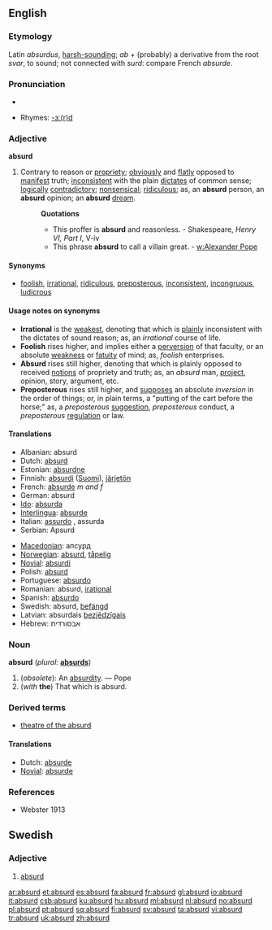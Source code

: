 ==English==

===Etymology===
Latin ''absurdus'', [[harsh-sounding]]; ''ab'' + (probably) a derivative from the root ''svar'', to sound; not connected with ''surd'': compare French ''absurde''.

===Pronunciation===
*{{audio|en-us-absurd.ogg|Audio (US)}}

*Rhymes: [[Rhymes:English:-ɜː(r)d|-ɜː(r)d]]

===Adjective===
'''absurd'''

#Contrary to reason or [[propriety]]; [[obviously]] and [[flatly]] opposed to [[manifest]] truth; [[inconsistent]] with the plain [[dictates]] of common sense; [[logically]] [[contradictory]]; [[nonsensical]]; [[ridiculous]]; as, an '''absurd''' person, an '''absurd''' opinion; an '''absurd''' [[dream]].
#:'''Quotations'''
#:*This proffer is '''absurd''' and reasonless. - Shakespeare, ''Henry VI, Part I'', V-iv
#:*This phrase '''absurd''' to call a villain great. - [[w:Alexander Pope]]

====Synonyms====
*[[foolish]], [[irrational]], [[ridiculous]], [[preposterous]], [[inconsistent]], [[incongruous]], [[ludicrous]]

====Usage notes on synonyms====
*'''Irrational''' is the [[weakest]], denoting that which is [[plainly]] inconsistent with the dictates of sound reason; as, an ''irrational'' course of life. 
*'''Foolish''' rises higher, and implies either a [[perversion]] of that faculty, or an absolute [[weakness]] or [[fatuity]] of mind; as, ''foolish'' enterprises. 
*'''Absurd''' rises still higher, denoting that which is plainly opposed to received [[notions]] of propriety and truth; as, an ''absurd'' man, [[project]], opinion, story, argument, etc. 
*'''Preposterous''' rises still higher, and [[supposes]] an absolute ''inversion'' in the order of things; or, in plain terms, a "putting of the cart before the horse;" as, a ''preposterous'' [[suggestion]], ''preposterous'' conduct, a ''preposterous'' [[regulation]] or law.

====Translations====
{{top}}
*Albanian: absurd
*Dutch: [[absurd]]
*Estonian: [[absurdne]]
*Finnish: [[absurdi]] ([[:fi:absurdi|Suomi]]), [[järjetön]]
*French: [[absurde]] ''m and f''
*German: absurd
*[[Ido]]: [[absurda]]
*[[Interlingua]]: [[absurde]]
*Italian: [[assurdo]] {{m}}, assurda {{f}}
*Serbian: Apsurd 
{{mid}}
*[[Macedonian]]: апсурд
*[[Norwegian]]: [[absurd]], [[tåpelig]]
*[[Novial]]: [[absurdi]]
*Polish: [[absurd]] {{m}}
*Portuguese: [[absurdo]]
*Romanian: absurd, [[iraţional]]
*Spanish: [[absurdo]]
*Swedish: absurd, [[befängd]]
*Latvian: absurdais [[bezjēdzīgais]]
*Hebrew: אבסורדית
{{bottom}}

===Noun===
'''absurd'''  (''plural:'' '''[[absurds]]''')
#(''obsolete''): An [[absurdity]]. &mdash; Pope
#(''with'' '''the''') That which is absurd.

===Derived terms===
*[[theatre of the absurd]]

====Translations====
*Dutch: [[absurde]] {{n}}
*[[Novial]]: [[absurde]]

===References===
*Webster 1913

==Swedish==
===Adjective===
{{sv-adj-peri|2=absurt}}

#[[#English|absurd]]

[[ar:absurd]]
[[et:absurd]]
[[es:absurd]]
[[fa:absurd]]
[[fr:absurd]]
[[gl:absurd]]
[[io:absurd]]
[[it:absurd]]
[[csb:absurd]]
[[ku:absurd]]
[[hu:absurd]]
[[ml:absurd]]
[[nl:absurd]]
[[no:absurd]]
[[pl:absurd]]
[[pt:absurd]]
[[sq:absurd]]
[[fi:absurd]]
[[sv:absurd]]
[[ta:absurd]]
[[vi:absurd]]
[[tr:absurd]]
[[uk:absurd]]
[[zh:absurd]]